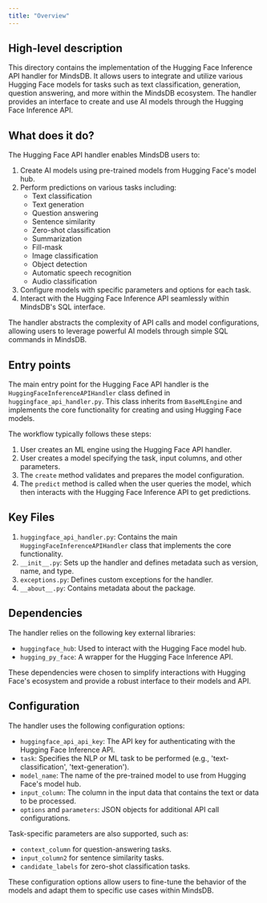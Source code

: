 ```yaml
---
title: "Overview"
---
```


## High-level description
This directory contains the implementation of the Hugging Face Inference API handler for MindsDB. It allows users to integrate and utilize various Hugging Face models for tasks such as text classification, generation, question answering, and more within the MindsDB ecosystem. The handler provides an interface to create and use AI models through the Hugging Face Inference API.

## What does it do?
The Hugging Face API handler enables MindsDB users to:
1. Create AI models using pre-trained models from Hugging Face's model hub.
2. Perform predictions on various tasks including:
   - Text classification
   - Text generation
   - Question answering
   - Sentence similarity
   - Zero-shot classification
   - Summarization
   - Fill-mask
   - Image classification
   - Object detection
   - Automatic speech recognition
   - Audio classification
3. Configure models with specific parameters and options for each task.
4. Interact with the Hugging Face Inference API seamlessly within MindsDB's SQL interface.

The handler abstracts the complexity of API calls and model configurations, allowing users to leverage powerful AI models through simple SQL commands in MindsDB.

## Entry points
The main entry point for the Hugging Face API handler is the `HuggingFaceInferenceAPIHandler` class defined in `huggingface_api_handler.py`. This class inherits from `BaseMLEngine` and implements the core functionality for creating and using Hugging Face models.

The workflow typically follows these steps:
1. User creates an ML engine using the Hugging Face API handler.
2. User creates a model specifying the task, input columns, and other parameters.
3. The `create` method validates and prepares the model configuration.
4. The `predict` method is called when the user queries the model, which then interacts with the Hugging Face Inference API to get predictions.

## Key Files
1. `huggingface_api_handler.py`: Contains the main `HuggingFaceInferenceAPIHandler` class that implements the core functionality.
2. `__init__.py`: Sets up the handler and defines metadata such as version, name, and type.
3. `exceptions.py`: Defines custom exceptions for the handler.
4. `__about__.py`: Contains metadata about the package.

## Dependencies
The handler relies on the following key external libraries:
- `huggingface_hub`: Used to interact with the Hugging Face model hub.
- `hugging_py_face`: A wrapper for the Hugging Face Inference API.

These dependencies were chosen to simplify interactions with Hugging Face's ecosystem and provide a robust interface to their models and API.

## Configuration
The handler uses the following configuration options:
- `huggingface_api_api_key`: The API key for authenticating with the Hugging Face Inference API.
- `task`: Specifies the NLP or ML task to be performed (e.g., 'text-classification', 'text-generation').
- `model_name`: The name of the pre-trained model to use from Hugging Face's model hub.
- `input_column`: The column in the input data that contains the text or data to be processed.
- `options` and `parameters`: JSON objects for additional API call configurations.

Task-specific parameters are also supported, such as:
- `context_column` for question-answering tasks.
- `input_column2` for sentence similarity tasks.
- `candidate_labels` for zero-shot classification tasks.

These configuration options allow users to fine-tune the behavior of the models and adapt them to specific use cases within MindsDB.